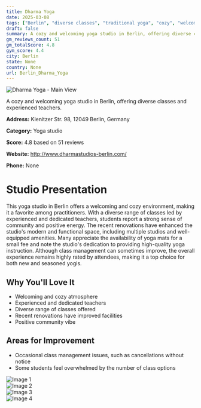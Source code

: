 ```yaml
---
title: Dharma Yoga
date: 2025-03-08
tags: ["Berlin", "diverse classes", "traditional yoga", "cozy", "welcoming", "Berlin"]  
draft: false
summary: A cozy and welcoming yoga studio in Berlin, offering diverse classes and experienced teachers.
gm_reviews_count: 51
gm_totalScore: 4.8
gym_score: 4.4
city: Berlin
state: None
country: None
url: Berlin_Dharma_Yoga
---
```


<div className="aspect-[16/9] relative my-8">
  <img 
    src="https://lh5.googleusercontent.com/p/AF1QipMkePJgxps8M7SKKvalLyt62kPQrMaeyqR6aCoZ=w1920-h1080-k-no"
    alt="Dharma Yoga - Main View"
    className="object-cover absolute inset-0 w-full h-full rounded-lg"
  />
</div>

A cozy and welcoming yoga studio in Berlin, offering diverse classes and experienced teachers.

**Address:** Kienitzer Str. 98, 12049 Berlin, Germany

**Category:** Yoga studio

**Score:** 4.8 based on 51 reviews

**Website:** http://www.dharmastudios-berlin.com/

**Phone:** None

# Studio Presentation

This yoga studio in Berlin offers a welcoming and cozy environment, making it a favorite among practitioners. With a diverse range of classes led by experienced and dedicated teachers, students report a strong sense of community and positive energy. The recent renovations have enhanced the studio's modern and functional space, including multiple studios and well-equipped amenities. Many appreciate the availability of yoga mats for a small fee and note the studio's dedication to providing high-quality yoga instruction. Although class management can sometimes improve, the overall experience remains highly rated by attendees, making it a top choice for both new and seasoned yogis.

## Why You'll Love It

- Welcoming and cozy atmosphere
- Experienced and dedicated teachers
- Diverse range of classes offered
- Recent renovations have improved facilities
- Positive community vibe

## Areas for Improvement

- Occasional class management issues, such as cancellations without notice
- Some students feel overwhelmed by the number of class options

<div className="grid grid-cols-1 xl:grid-cols-2 gap-4 my-8">
<div className="aspect-[4/3] relative"><img src="https://lh5.googleusercontent.com/p/AF1QipMYuAdvKJwayrgKmjbN6rSED_4Rp2BxRVFdR_2_=w1920-h1080-k-no" alt="Image 1" className="object-cover absolute inset-0 w-full h-full rounded-lg" /></div>
<div className="aspect-[4/3] relative"><img src="https://lh5.googleusercontent.com/p/AF1QipMj_BI_6EmCXG83J-gzajODFIpaRxirvZFV98OX=w1920-h1080-k-no" alt="Image 2" className="object-cover absolute inset-0 w-full h-full rounded-lg" /></div>
<div className="aspect-[4/3] relative"><img src="https://lh5.googleusercontent.com/p/AF1QipOPW0D1SQMdIY2o98qcgpGU3jKFXWeuKRE0nGq8=w1920-h1080-k-no" alt="Image 3" className="object-cover absolute inset-0 w-full h-full rounded-lg" /></div>
<div className="aspect-[4/3] relative"><img src="https://lh5.googleusercontent.com/p/AF1QipOyUNNRk7NhpGfai2aRZy12tewqpiGgRUfv33wD=w1920-h1080-k-no" alt="Image 4" className="object-cover absolute inset-0 w-full h-full rounded-lg" /></div>
</div>
